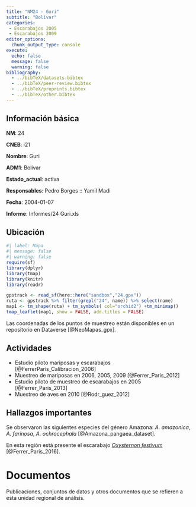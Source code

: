 ```yaml
---
title: "NM24 - Guri"
subtitle: "Bolívar"
categories:
 - Escarabajos 2005
 - Escarabajos 2009
editor_options: 
  chunk_output_type: console
execute:
  echo: false 
  message: false
  warning: false
bibliography: 
  - ../bibTeX/datasets.bibtex
  - ../bibTeX/peer-review.bibtex
  - ../bibTeX/preprints.bibtex
  - ../bibTeX/other.bibtex
---
```


## Información básica

**NM**: 24

**CNEB**: i21

**Nombre**: Guri

**ADM1**: Bolívar

**Estado_actual**: activa

**Responsables**: Pedro Borges :: Yamil Madi

**Fecha**: 2004-01-07

**Informe**: Informes/24 Guri.xls


## Ubicación

```r
#| label: Mapa
#| message: false
#| warning: false
require(sf)
library(dplyr)
library(tmap)
library(knitr)
library(readr)

gpstrack <- read_sf(here::here("sandbox","24.gpx"))
ruta <- gpstrack %>% filter(grepl("24", name)) %>% select(name) 
map1 <- tm_shape(ruta) + tm_symbols( col="orchid2") +tm_minimap()
tmap_leaflet(map1, show = FALSE, add.titles = FALSE)
```

Las coordenadas de los puntos de muestreo están disponibles en un repositorio en Dataverse [@NeoMapas_gpx].


## Actividades

- Estudio piloto mariposas y escarabajos [@FerrerParis_Calibracion_2006]
- Muestreo de mariposas en 2006, 2005, 2009 [@Ferrer_Paris_2012]
- Estudio piloto de muestreo de escarabajos en 2005 [@Ferrer_Paris_2013]
- Muestreo de aves en 2010 [@Rodr_guez_2012]


## Hallazgos importantes

Se observaron las siguientes especies del género Amazona: *A. amazonica*, *A. farinosa*, *A. ochrocephala* [@Amazona_pangaea_dataset].


En esta región está presente el escarabajo [*Oxysternon festivum*](/taxa/Oxysternon.qmd) [@Ferrer_Paris_2016].


# Documentos

Publicaciones, conjuntos de datos y otros documentos que se refieren a esta unidad regional de análisis.

::: {#refs}
:::

